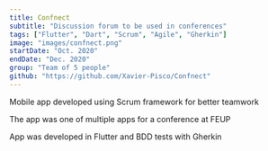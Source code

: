 ```yaml
---
title: Confnect
subtitle: "Discussion forum to be used in conferences"
tags: ["Flutter", "Dart", "Scrum", "Agile", "Gherkin"]
image: "images/confnect.png"
startDate: "Oct. 2020"
endDate: "Dec. 2020"
group: "Team of 5 people"
github: "https://github.com/Xavier-Pisco/Confnect"
---
```

Mobile app developed using Scrum framework for better teamwork

The app was one of multiple apps for a conference at FEUP

App was developed in Flutter and BDD tests with Gherkin
